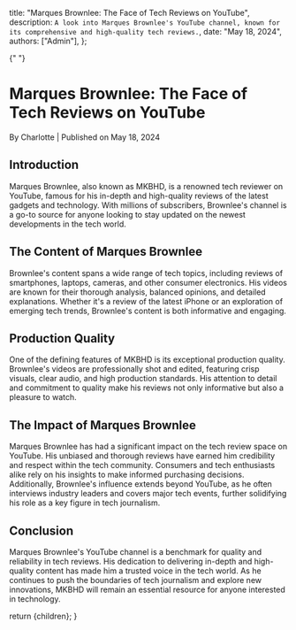 
  title: "Marques Brownlee: The Face of Tech Reviews on YouTube",
  description: `A look into Marques Brownlee's YouTube channel, known for its comprehensive and high-quality tech reviews.`,
  date: "May 18, 2024",
  authors: ["Admin"],
};

{" "}

<h1>Marques Brownlee: The Face of Tech Reviews on YouTube</h1>
<div className="text-sm text-gray-500 dark:text-gray-400">
  By Charlotte | Published on May 18, 2024
</div>
<section id="introduction">
  <h2>Introduction</h2>
  <span>
    Marques Brownlee, also known as MKBHD, is a renowned tech reviewer on
    YouTube, famous for his in-depth and high-quality reviews of the latest
    gadgets and technology. With millions of subscribers, Brownlee's channel is
    a go-to source for anyone looking to stay updated on the newest developments
    in the tech world.
  </span>
</section>
<section id="the-content-of-marques-brownlee">
  <h2>The Content of Marques Brownlee</h2>
  <span>
    Brownlee's content spans a wide range of tech topics, including reviews of
    smartphones, laptops, cameras, and other consumer electronics. His videos
    are known for their thorough analysis, balanced opinions, and detailed
    explanations. Whether it's a review of the latest iPhone or an exploration
    of emerging tech trends, Brownlee's content is both informative and
    engaging.
  </span>
</section>
<section id="production-quality">
  <h2>Production Quality</h2>
  <span>
    One of the defining features of MKBHD is its exceptional production quality.
    Brownlee's videos are professionally shot and edited, featuring crisp
    visuals, clear audio, and high production standards. His attention to detail
    and commitment to quality make his reviews not only informative but also a
    pleasure to watch.
  </span>
</section>
<section id="the-impact-of-marques-brownlee">
  <h2>The Impact of Marques Brownlee</h2>
  <span>
    Marques Brownlee has had a significant impact on the tech review space on
    YouTube. His unbiased and thorough reviews have earned him credibility and
    respect within the tech community. Consumers and tech enthusiasts alike rely
    on his insights to make informed purchasing decisions. Additionally,
    Brownlee's influence extends beyond YouTube, as he often interviews industry
    leaders and covers major tech events, further solidifying his role as a key
    figure in tech journalism.
  </span>
</section>
<section id="conclusion">
  <h2>Conclusion</h2>
  <span>
    Marques Brownlee's YouTube channel is a benchmark for quality and
    reliability in tech reviews. His dedication to delivering in-depth and
    high-quality content has made him a trusted voice in the tech world. As he
    continues to push the boundaries of tech journalism and explore new
    innovations, MKBHD will remain an essential resource for anyone interested
    in technology.
  </span>
</section>

  return <MdxLayout>{children}</MdxLayout>;
}
